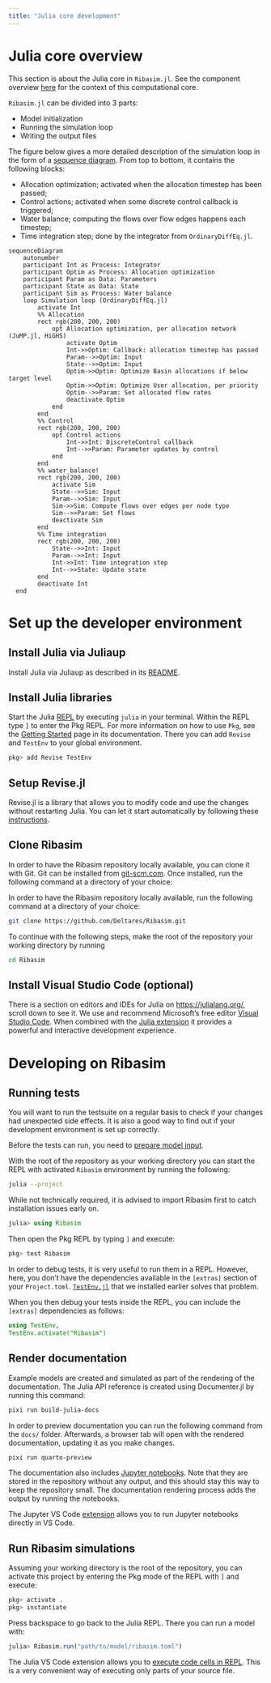 ```yaml
---
title: "Julia core development"
---
```


# Julia core overview

This section is about the Julia core in `Ribasim.jl`. See the component overview [here](index.qmd) for the context of this computational core.

`Ribasim.jl` can be divided into 3 parts:

- Model initialization
- Running the simulation loop
- Writing the output files

The figure below gives a more detailed description of the simulation loop in the form of a [sequence diagram](https://en.wikipedia.org/wiki/Sequence_diagram). From top to bottom, it contains the following blocks:

- Allocation optimization; activated when the allocation timestep has been passed;
- Control actions; activated when some discrete control callback is triggered;
- Water balance; computing the flows over flow edges happens each timestep;
- Time integration step; done by the integrator from `OrdinaryDiffEq.jl`.

```mermaid
sequenceDiagram
    autonumber
    participant Int as Process: Integrator
    participant Optim as Process: Allocation optimization
    participant Param as Data: Parameters
    participant State as Data: State
    participant Sim as Process: Water balance
    loop Simulation loop (OrdinaryDiffEq.jl)
        activate Int
        %% Allocation
        rect rgb(200, 200, 200)
            opt Allocation optimization, per allocation network (JuMP.jl, HiGHS)
                activate Optim
                Int->>Optim: Callback: allocation timestep has passed
                Param-->>Optim: Input
                State-->>Optim: Input
                Optim->>Optim: Optimize Basin allocations if below target level
                Optim->>Optim: Optimize User allocation, per priority
                Optim-->>Param: Set allocated flow rates
                deactivate Optim
            end
        end
        %% Control
        rect rgb(200, 200, 200)
            opt Control actions
                Int->>Int: DiscreteControl callback
                Int-->>Param: Parameter updates by control
            end
        end
        %% water_balance!
        rect rgb(200, 200, 200)
            activate Sim
            State-->>Sim: Input
            Param-->>Sim: Input
            Sim->>Sim: Compute flows over edges per node type
            Sim-->>Param: Set flows
            deactivate Sim
        end
        %% Time integration
        rect rgb(200, 200, 200)
            State-->>Int: Input
            Param-->>Int: Input
            Int->>Int: Time integration step
            Int-->>State: Update state
        end
        deactivate Int
  end
```

# Set up the developer environment

## Install Julia via Juliaup

Install Julia via Juliaup as described in its [README](https://github.com/JuliaLang/juliaup#installation).

## Install Julia libraries

Start the Julia [REPL](https://en.wikipedia.org/wiki/Read%E2%80%93eval%E2%80%93print_loop) by executing `julia` in your terminal.
Within the REPL type `]` to enter the Pkg REPL.
For more information on how to use `Pkg`, see the [Getting Started](https://pkgdocs.julialang.org/v1/getting-started/) page in its documentation.
There you can add `Revise` and `TestEnv` to your global environment.

```julia
pkg> add Revise TestEnv
```

## Setup Revise.jl

Revise.jl is a library that allows you to modify code and use the changes without restarting Julia.
You can let it start automatically by following these [instructions](https://timholy.github.io/Revise.jl/stable/config/#Using-Revise-by-default-1).

## Clone Ribasim

In order to have the Ribasim repository locally available, you can clone it with Git.
Git can be installed from [git-scm.com](https://git-scm.com/downloads).
Once installed, run the following command at a directory of your choice:

In order to have the Ribasim repository locally available, run the following command at a directory of your choice:

```bash
git clone https://github.com/Deltares/Ribasim.git
```

To continue with the following steps, make the root of the repository your working directory by running

```bash
cd Ribasim
```

## Install Visual Studio Code (optional)

There is a section on editors and IDEs for Julia on <https://julialang.org/>, scroll down to see it.
We use and recommend Microsoft's free editor [Visual Studio Code](https://code.visualstudio.com/).
When combined with the [Julia extension](https://www.julia-vscode.org/) it provides a powerful and interactive development experience.



# Developing on Ribasim

## Running tests {#sec-test}

You will want to run the testsuite on a regular basis to check if your changes had unexpected side effects.
It is also a good way to find out if your development environment is set up correctly.

Before the tests can run, you need to [prepare model input](./python.qmd#prepare-model-input).

With the root of the repository as your working directory you can start the REPL with activated `Ribasim` environment by running the following:

```bash
julia --project
```

While not technically required, it is advised to import Ribasim first to catch installation issues early on.

```julia
julia> using Ribasim
```

Then open the Pkg REPL by typing `]` and execute:

```julia
pkg> test Ribasim
```

In order to debug tests, it is very useful to run them in a REPL.
However, here, you don't have the dependencies available in the `[extras]` section of your `Project.toml`.
[`TestEnv.jl`](https://github.com/JuliaTesting/TestEnv.jl) that we installed earlier solves that problem.

When you then debug your tests inside the REPL, you can include the `[extras]` dependencies as follows:

```julia
using TestEnv,
TestEnv.activate("Ribasim")
```

## Render documentation

Example models are created and simulated as part of the rendering of the documentation.
The Julia API reference is created using Documenter.jl by running this command:

```bash
pixi run build-julia-docs
```

In order to preview documentation you can run the following command from the `docs/` folder.
Afterwards, a browser tab will open with the rendered documentation, updating it as you
make changes.

```bash
pixi run quarto-preview
```

The documentation also includes [Jupyter notebooks](https://jupyter.org/).
Note that they are stored in the repository without any output, and this should stay
this way to keep the repository small. The documentation rendering process adds the output
by running the notebooks.

:::{.callout-tip}
The Jupyter VS Code [extension](https://marketplace.visualstudio.com/items?itemName=ms-toolsai.jupyter) allows you to run Jupyter notebooks directly in VS Code.
:::

## Run Ribasim simulations

Assuming your working directory is the root of the repository,
you can activate this project by entering the Pkg mode of the REPL with `]` and execute:

```julia
pkg> activate .
pkg> instantiate
```

Press backspace to go back to the Julia REPL.
There you can run a model with:
```julia
julia> Ribasim.run("path/to/model/ribasim.toml")
```

:::{.callout-tip}
The Julia VS Code extension allows you to [execute code cells in REPL](https://www.julia-vscode.org/docs/stable/userguide/runningcode/#Running-code-in-the-Julia-REPL).
This is a very convenient way of executing only parts of your source file.
:::
